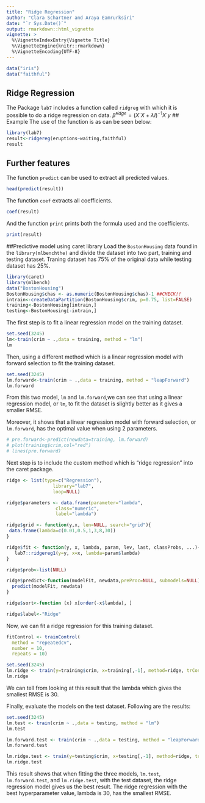 ```yaml
---
title: "Ridge Regression"
author: "Clara Schartner and Araya Eamrurksiri"
date: "`r Sys.Date()`"
output: rmarkdown::html_vignette
vignette: >
  %\VignetteIndexEntry{Vignette Title}
  %\VignetteEngine{knitr::rmarkdown}
  %\VignetteEncoding{UTF-8}
---
```

```r
data("iris")
data("faithful")
```
## Ridge Regression
The Package `lab7` includes a function called `ridgreg` with which it is possible to do a ridge regression on data.
$\hat \beta^{ridge}=(X´X+ \lambda I)^{-1} X´y$ 
## Example
The use of the function is as can be seen below:
```r
library(lab7)
result<-ridgereg(eruptions~waiting,faithful)
result
```
## Further features
The function `predict` can be used to extract all predicted values.
```r
head(predict(result))
```
The function `coef` extracts all coefficients.
```r
coef(result)
```
And the function `print` prints both the formula used and the coefficients.
```r
print(result)
```

##Predictive model using caret library
Load the `BostonHousing` data found in the `library(mlbenchthe)` and divide the dataset into two part, training and testing dataset. Traning dataset has 75% of the original data while testing dataset has 25%.
```r
library(caret)
library(mlbench)
data("BostonHousing")
BostonHousing$chas <- as.numeric(BostonHousing$chas)-1 ##CHECK!!
intrain<-createDataPartition(BostonHousing$crim, p=0.75, list=FALSE)
training<-BostonHousing[intrain,]
testing<-BostonHousing[-intrain,]
```

The first step is to fit a linear regression model on the training dataset.
```r
set.seed(3245)
lm<-train(crim ~ .,data = training, method = "lm")
lm
```

Then, using a different method which is a linear regression model with forward selection to fit the training dataset.
```r
set.seed(3245)
lm.forward<-train(crim ~ .,data = training, method = "leapForward")
lm.forward
```

From this two model, `lm` and `lm.forward`,we can see that using a linear regression model, or `lm`, to fit the dataset is slightly better as it gives a smaller RMSE.

Moreover, it shows that a linear regression model with forward selection, or `lm.forward`, has the optimal value when using 2 parameters.

```r
# pre.forward<-predict(newdata=training, lm.forward)
# plot(training$crim,col="red")
# lines(pre.forward)
```


Next step is to include the custom method which is "ridge regression" into the caret package.
```r

ridge <- list(type=c("Regression"), 
                 library="lab7",
                 loop=NULL)

ridge$parameters <- data.frame(parameter="lambda",
                  class="numeric",
                  label="lambda")

ridge$grid <- function(y,x, len=NULL, search="grid"){
 data.frame(lambda=c(0.01,0.5,1,3,8,30))
}

ridge$fit <- function(y, x, lambda, param, lev, last, classProbs, ...){
   lab7::ridgereg1(y=y, x=x, lambda=param$lambda) 
}

ridge$prob<-list(NULL)

ridge$predict<-function(modelFit, newdata,preProc=NULL, submodels=NULL){
  predict(modelFit, newdata)
}

ridge$sort<-function (x) x[order(-x$lambda), ]

ridge$label<-"Ridge"
``` 

Now, we can fit a ridge regression for this training dataset.
```r
fitControl <- trainControl(
  method = "repeatedcv",
  number = 10,
  repeats = 10)

set.seed(3245)
lm.ridge <- train(y=training$crim, x=training[,-1], method=ridge, trControl = fitControl)
lm.ridge            
```
We can tell from looking at this result that the lambda which gives the smallest RMSE is 30.


Finally, evaluate the models on the test dataset. Following are the results:
```r
set.seed(3245)
lm.test <- train(crim ~ .,data = testing, method = "lm")
lm.test

lm.forward.test <- train(crim ~ .,data = testing, method = "leapForward")
lm.forward.test

lm.ridge.test <- train(y=testing$crim, x=testing[,-1], method=ridge, trControl = fitControl)
lm.ridge.test
```

This result shows that when fitting the three models, `lm.test`, `lm.forward.test`, and `lm.ridge.test`, with the test dataset, the ridge regression model gives us the best result. The ridge regression with the best hyperparameter value, lambda is 30, has the smallest RMSE.